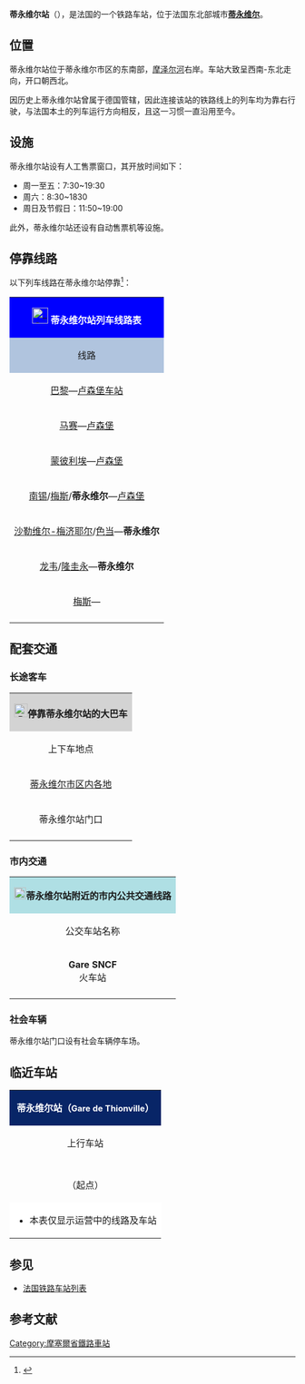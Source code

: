 {{Infobox station
| name          =[[File:Sncf-logo.svg|32x32px]]蒂永维尔站<br>{{lang|fr|Gare de Thionville}} 
| type          = [[法国铁路|法国铁路]]
| image = File:Thionville - gare (2).JPG
|image_caption = 蒂永维尔站
| address       = {{FRA}}[[摩泽尔省|摩泽尔省]][[蒂永维尔|蒂永维尔]]
| latd          = 49
| latm          = 21
| lats          = 13
| latNS         = N
| longd         = 6
| longm         = 10
| longs         = 11
| longEW        = E
| operator = [[File:_Sncf-logo.svg|32x32px]]
| coordinates_display = yes
| iso_region    = FR
| line          = 
* [[梅斯－祖夫特根铁路|梅斯－祖夫特根铁路]]（属于{{link-fr|卢森堡－第戎铁路|Ligne Luxembourg - Dijon}}的一部分）
* {{link-fr|莫恩－蒂永维尔铁路|Ligne de Mohon à Thionville}}（属于{{link-fr|里尔－蒂永维尔铁路|Ligne Lille - Thionville}}的一部分）
* {{link-fr|蒂永维尔－阿帕克铁路|Ligne de Thionville à Apach}}
| structure           = 地面
| levels              = 1层
| platform      = 3
| tracks        = 5
| elevation = 155米
| opened        = 1854年9月16日
| rebuilt = 1878年
| status = 使用中
| closed        = 
| passengers= 约276.3万人次<ref>{{Cite web|url=https://ressources.data.sncf.com/explore/dataset/frequentation-gares/?sort=voyageurs_2014&q=thionville|title=Fréquentation en gares|accessdate=2017-01-08|author=SNCF|date=|language=法语|publisher=SNCF Open Data}}</ref>
| pass_year= 2015年
| ADA                 = Yes
| station_type = 客运车站
| connections = 
* {{link-fr|摩泽尔省城际客运|Transports interurbains de la Moselle}}
* 蒂永维尔城市公共交通
| route_map =
| map_locator   = 
| note =
| services = [[TGV|TGV]]<br>[[法国大区列车|TER]]
}}

'''蒂永维尔站'''（{{lang-fr|Gare de Thionville}}），是法国的一个铁路车站，位于法国东北部城市'''[[蒂永维尔|蒂永维尔]]'''。

==位置==

蒂永维尔站位于蒂永维尔市区的东南部，[[摩泽尔河|摩泽尔河]]右岸。车站大致呈西南-东北走向，开口朝西北。

因历史上蒂永维尔站曾属于德国管辖，因此连接该站的铁路线上的列车均为靠右行驶，与法国本土的列车运行方向相反，且这一习惯一直沿用至今。

==设施==

蒂永维尔站设有人工售票窗口，其开放时间如下：
* 周一至五：7:30~19:30
* 周六：8:30~1830
* 周日及节假日：11:50~19:00

此外，蒂永维尔站还设有自动售票机等设施。

== 停靠线路 ==

{{动态列表|最后更新时间：2017年1月4日。本章节内容仅供参考，不排除因施工或罢工而引发的临时性变更。欢迎修正和补充}}

以下列车线路在蒂永维尔站停靠<ref>{{Cite web|url=https://www.ter.sncf.com/lorraine/gares/87191007/Thionville/pratique|title=GARE THIONVILLE|accessdate=2017-01-08|author=SNCF|date=|language=法语|publisher=TER Lorraine}}</ref>：

{| class="wikitable mw-collapsible" 
|colspan="5" style="background:#0000FF" align="center" |[[File:_Sncf-logo.svg|28x28px]] <font color=#FFFFFF>'''蒂永维尔站列车线路表'''</font>
|-
!style="background:#B0C4DE"| 线路
!style="background:#B0C4DE"|车种
!style="background:#B0C4DE"|上一站
!style="background:#B0C4DE"|下一站
!style="background:#B0C4DE"|大致运行频率{{noteTag|name=noteA}}
|-
|[[巴黎东站|巴黎]]—[[卢森堡车站|卢森堡车站]]
| rowspan="3" align="center" |'''[[TGV|TGV]]'''
|[[梅斯城站|梅斯]]
|[[卢森堡车站|卢森堡]]
|每天3趟左右
|-
|[[马赛圣夏勒站|马赛]]—[[卢森堡车站|卢森堡]]
|[[梅斯城站|梅斯]]
|[[卢森堡车站|卢森堡]]
|每天1趟
|-
|[[蒙彼利埃圣罗克站|蒙彼利埃]]—[[卢森堡车站|卢森堡]]
|[[梅斯城站|梅斯]]
|[[卢森堡车站|卢森堡]]
|每天1趟
|-
|[[南锡城站|南锡]]/[[梅斯城站|梅斯]]/'''蒂永维尔'''—[[卢森堡车站|卢森堡]]
| rowspan="4" align="center"|'''[[法国大区列车|TER]]'''
|[[于康日站|于康日]]/（起点）
|[[埃唐日格朗德站|埃唐日格朗德]]/[[贝唐堡站|贝唐堡]]
|[https://web.archive.org/web/20170302104716/http://cdn.ter.sncf.com/medias/PDF/lorraine/FH-01-Metz-Luxembourg-du-11-decembre-2016-au-15-juillet-2017-v3_tcm62-73408_tcm62-71032.pdf 公交化运营]
|-
|[[沙勒维尔-梅济耶尔站|沙勒维尔-梅济耶尔]]/[[色当站|色当]]—'''蒂永维尔'''
|[[阿扬日站|阿扬日]]
|（终点）
|每天2~4趟
|-
|[[龙韦站|龙韦]]/[[隆圭永站|隆圭永]]—'''蒂永维尔'''
|[[阿扬日站|阿扬日]]
|（终点）
|每天1~2趟
|-
|[[梅斯城站|梅斯]]—{{link-fr|特里尔站|Gare de Trèves|特里尔}}
|[[于康日站|于康日]]
|[[下阿姆站|下阿姆]]
|每天2趟{{noteTag|name=noteB}}
|-
|colspan="5" style="background:#FFFFFF"|{{noteFoot|1=
{{noteTag|name=noteA|1=在本栏中，往返1次为"1趟"；除特别标明外，其数据仅工作日有效，周末及节假日列车数量可能会减少或停运}}
{{noteTag|name=noteB|1=仅周末及节假日开行}}
}}
|}

==配套交通==
===长途客车===

{| class="wikitable mw-collapsible" 
|colspan="3" align="center" style="background:#D3D3D3" |[[File:BSicon_BUS.svg|24x24px]]'''停靠蒂永维尔站的大巴车'''
|-
!align="center" |上下车地点
!align="center" |运营单位
!align="center" |主要目的地{{noteTag|name=noteA}}
|-
| rowspan="1" align="center" |[http://www.moselle.fr/lestransports/Pages/Sedeplacer/Fichehoraireparligne.aspx 蒂永维尔市区内各地]
|align="center" |{{link-fr|摩泽尔省城际客运|Transports interurbains de la Moselle}}<br>TIM
|
* 49线：[[梅斯|梅斯]]
* 52线{{noteTag|name=noteE}}：[[欧梅茨|欧梅茨]]、[[雷当日|雷当日]]
* 70线：[[沃勒斯拖夫|沃勒斯拖夫]]、[[梅特泽尔维斯|梅特泽尔维斯]]、[[吕唐日|吕唐日]]
* 106线{{noteTag|name=noteE}}：[[卡特农|卡特农]]、[[贝朗累谢尔克|贝朗累谢尔克]]
* 107线{{noteTag|name=noteE}}：[[莫讷朗|莫讷朗]]、[[瓦勒德韦斯托夫|瓦勒德韦斯托夫]]
* 108线{{noteTag|name=noteE}}：[[阿让_(摩泽尔省)|哈根]]
* 109线{{noteTag|name=noteE}}：[[基尔施诺芒|基尔施诺芒]]、[[瓦勒德维斯|瓦勒德维斯]]
* 110线{{noteTag|name=noteE}}：[[洛德马克|洛德马克]]、[[蒙多尔夫|蒙多尔夫]]
* 111线{{noteTag|name=noteE}}：[[乌德朗讷|乌德朗讷]]、[[比德兰|比德兰]]
* 112线{{noteTag|name=noteC}}：[[谢尔克莱班|谢尔克莱班]]、[[阿帕克|阿帕克]]、[[芒德朗|芒德朗]]、[[瓦勒德维斯|瓦勒德维斯]]
* 113线{{noteTag|name=noteE}}：[[阿尔斯特罗|阿尔斯特罗]]
|-
| rowspan="1" align="center" |蒂永维尔站门口
|align="center" |[[SNCF|SNCF]]<br>Car TER{{noteTag|name=noteB}}
|
* 02线{{noteTag|name=noteD}}：[[下阿姆|下阿姆]]、[[谢尔克莱班|谢尔克莱班]]、[[阿帕克|阿帕克]]、[[佩尔勒|佩尔勒]]
* 03线{{noteTag|name=noteE}}：[[梅特泽尔维斯|梅特泽尔维斯]]、[[昂泽兰|昂泽兰]]、[[布宗维尔|布宗维尔]]、[[克勒特兹瓦尔|克勒特兹瓦尔]]
* 27线：[[奥丹莱罗芒|奥丹莱罗芒]]、[[隆圭永|隆圭永]]
* ''当某条铁路线施工或罢工时，SNCF可能也会提供途径该线路沿途站点的大巴车''
|-
|colspan="3" style="background:#FFFFFF"|{{noteFoot|1=
{{noteTag|name=noteA|1=本栏不包括可以联程中转前往的目的地}}
{{noteTag|name=noteB|1=其车票可与SNCF的同线路车票通用}}
{{noteTag|name=noteC|1=周日及节假日只运行至[[芒德朗|芒德朗]]}}
{{noteTag|name=noteD|1=仅周六、周日及节假日开行}}
{{noteTag|name=noteE|1=周日及节假日停运}}
}}
|}

===市内交通===

{| class="wikitable mw-collapsible" 
|colspan="3" align="center" style="background:#AFDFE4"|[[File:Bus-logo.svg|21x21px]]'''蒂永维尔站附近的市内公共交通线路'''
|-
!align="center" |公交车站名称
!align="center" |位置
!align="center" |停靠线路{{noteTag|name=noteA}}<ref>{{Cite web|url=http://citeline.fr/assets/map/5/ABRIBUS_SEPT_2014_Web.jpg|title=Le réseau en semaine|accessdate=2017-01-08|author=Citéline|date=|language=法语|publisher= }}</ref>
|-
|'''Gare SNCF'''<br>火车站
|蒂永维尔站门口
|
* 1路：'''[[榆茨|榆茨]]'''-{{link-fr|蒂永维尔-榆茨应用技术学院|Institut universitaire de technologie de Thionville-Yutz|IUT}} ↔ '''[[丰图瓦|丰图瓦]]'''-超级购物中心
* 2路：'''[[榆茨|榆茨]]'''-{{link-fr|蒂永维尔-榆茨应用技术学院|Institut universitaire de technologie de Thionville-Yutz|IUT}} ↔ '''[[阿勒格朗日|阿勒格朗日]]'''-终点站
* 3路{{noteTag|name=noteB}}：'''[[蒂永维尔|蒂永维尔]]'''-佳境 ↔ '''[[榆茨|榆茨]]'''-活动中心 / '''[[下阿姆|下阿姆]]'''-小教堂
* 3d路{{noteTag|name=noteC}}：'''[[榆茨|榆茨]]'''-德吉斯 ↔ '''[[榆茨|榆茨]]'''-蒂永维尔公路
* 4路{{noteTag|name=noteB}}：'''[[蒂永维尔|蒂永维尔]]'''-林克林三号 ↔ '''[[斯图康日|斯图康日]]'''-自由
* 28路{{noteTag|name=noteB}}：'''[[蒂永维尔|蒂永维尔]]'''-林克林三号 ↔ '''[[蒂永维尔|蒂永维尔]]'''-圣弗朗索瓦
* 33路：'''[[蒂永维尔|蒂永维尔]]'''-福煦 ↔ '''[[盖南日|盖南日]]'''-盖南日村
|-
|colspan="3" style="background:#FFFFFF"|{{noteFoot|1=
{{noteTag|name=noteA|1='''粗体字'''代表该站所在的市镇；中文名称非官方正式翻译，仅供参考}}
{{noteTag|name=noteB|1=周日及节假日停运}}
{{noteTag|name=noteC|1=仅周日及节假日开行}}
}}
|}

===社会车辆===

蒂永维尔站门口设有社会车辆停车场。

==临近车站==

{|class="wikitable mw-collapsible" style="margin: 0 auto; width:42em;"
|colspan="3" style="background:#082567" align="center"|<font color=#FFFFFF>'''蒂永维尔站（<span style="font-size:11pt;">Gare de Thionville</span>）'''</font>
|-
!上行车站
!线路
!下行车站
|-
|align="center" |{{link-fr|于康日站|Gare d'Uckange}}
|align="center" |'''[[梅斯－祖夫特根铁路|梅斯－祖夫特根铁路]]'''
|align="center" |{{link-fr|埃唐日格朗德站|Gare d'Hettange-Grande}}
|-
|align="center" |{{link-fr|阿扬日站|Gare d'Hayange}}
|align="center" |'''{{link-fr|莫恩－蒂永维尔铁路|Ligne de Mohon à Thionville}} '''
|align="center" |（终点）
|-
|align="center" |（起点）
|align="center" |'''{{link-fr|蒂永维尔－阿帕克铁路|Ligne de Thionville à Apach}}'''
|align="center" |{{link-fr|下阿姆站|Gare de Basse-Ham}}
|-
|colspan="3" style="background:#FFFFFF"|
*本表仅显示运营中的线路及车站
|}

==参见==
* [[法国铁路车站列表|法国铁路车站列表]]

== 参考文献 ==
{{Reflist}}

{{法国主要火车站列表}}

[[Category:摩塞爾省鐵路車站|Category:摩塞爾省鐵路車站]]